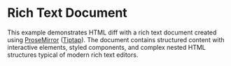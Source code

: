 # Rich Text Document

This example demonstrates HTML diff with a rich text document created using [ProseMirror](https://prosemirror.net/) ([Tiptap](https://tiptap.dev/)). The document contains structured content with interactive elements, styled components, and complex nested HTML structures typical of modern rich text editors.


<Showcase before={beforeHtml} after={afterHtml} css={showcaseCSS} />